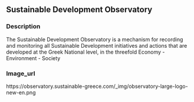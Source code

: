 ## Sustainable Development Observatory
### Description

The Sustainable Development Observatory is a mechanism for recording and monitoring all Sustainable Development initiatives and actions that are developed at the Greek National level, in the threefold Economy - Environment - Society

### Image_url

https://observatory.sustainable-greece.com/_img/observatory-large-logo-new-en.png

